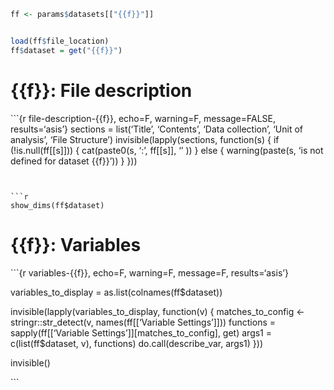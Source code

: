 
```r

ff <- params$datasets[["{{f}}"]]


load(ff$file_location)
ff$dataset = get("{{f}}")
```

# {{f}}: File description


```{r file-description-{{f}}, echo=F, warning=F, message=FALSE, results='asis'}
  sections = list('Title', 'Contents', 'Data collection', 'Unit of analysis', 'File Structure')
  invisible(lapply(sections, function(s) {
    if (!is.null(ff[[s]])) {
      cat(paste0(s, ': ', ff[[s]], '\n\n' ))
    } else {
      warning(paste(s, 'is not defined for dataset {{f}}'))
    }
  }))

```


```r
show_dims(ff$dataset)
```

# {{f}}: Variables

```{r variables-{{f}}, echo=F, warning=F, message=F, results='asis'}

variables_to_display = as.list(colnames(ff$dataset))

invisible(lapply(variables_to_display, function(v) {
  matches_to_config <- stringr::str_detect(v, names(ff[['Variable Settings']]))
  functions = sapply(ff[['Variable Settings']][matches_to_config], get)
  args1 = c(list(ff$dataset, v), functions)
  do.call(describe_var, args1)
}))

invisible()

```





